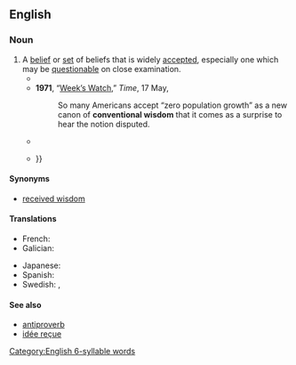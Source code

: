 ==English==

===Noun===
{{wikipedia}}
{{en-noun|-|s}}

# A [[belief]] or [[set]] of beliefs that is widely [[accept]]ed, especially one which may be [[questionable]] on close examination.
#* {{quote-text|en|year=1958|author=John Kenneth Galbraith|title=The Affluent Society|passage=It will be convenient to have a name for the ideas which are esteemed at any time for their acceptability, and it should be a term that emphasizes this predictability. I shall refer to these ideas henceforth as the '''conventional wisdom'''.}}
#* '''1971''', “[https://web.archive.org/web/20081221201521/http://www.time.com/time/magazine/article/0,9171,944366,00.html Week’s Watch],” ''Time'', 17 May,
#*: So many Americans accept “zero population growth” as a new canon of '''conventional wisdom''' that it comes as a surprise to hear the notion disputed.
#* {{quote-journal|en|date=2021 July 28|author=Christian Wolmar|title=Forgotten by the railways, but ripe for the exploring|journal=RAIL|issue=936|page=35|text=Well, during our short staycation at Humberston Fitties, just south of Cleethorpes, we cycled through the very unspoilt Lincolnshire Wolds, which are by no means flat and boring as '''conventional wisdom''' about the county suggests.}}
#* {{quote-journal|en|author=Andrew E. Kramer|title=Ukraine Weighs a Risky Offensive to Break Out of a Stalemate|work=The New York Times|date=2022-08-26|url=https://www.nytimes.com/2022/08/26/world/europe/ukraine-russia-war-putin.html|issn=0362-4331|author2=Anton Troianovski|author3=Helene Cooper|passage=Though '''conventional wisdom''' has held that stringing out the war would favor Russia, it also carries risks for Mr. Putin, doing more damage to his economy and bringing more Western weaponry to bear{{...|: Despite the arrival of artillery systems from NATO members, Ukraine’s arsenal is still largely made up of Soviet-era arms.}}}}

====Synonyms====
* [[received wisdom]]

====Translations====
{{trans-top|a belief that is widely accepted}}
* French: {{t|fr|sagesse populaire|f}}
* Galician: {{t|gl|sabedoría popular|f}}
{{trans-mid}}
* Japanese: {{t|ja|[[世間一般]]の[[通念]]|tr=seken ippan no tsūnen}}
* Spanish: {{t|es|sabiduría popular|f}}
* Swedish: {{t|sv|notorisk kunskap|c}}, {{t|sv|invand tankegång|c}}
{{trans-bottom}}

====See also====
* [[antiproverb]]
* [[idée reçue]]

[[Category:English 6-syllable words]]